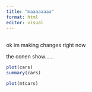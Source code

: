 ```yaml
---
title: "maaaaaaaa"
format: html
editor: visual
---
```


## 

ok im making changes right now

the conen show......

```r
plot(cars)
summary(cars)
```

```r
plot(mtcars)
```
